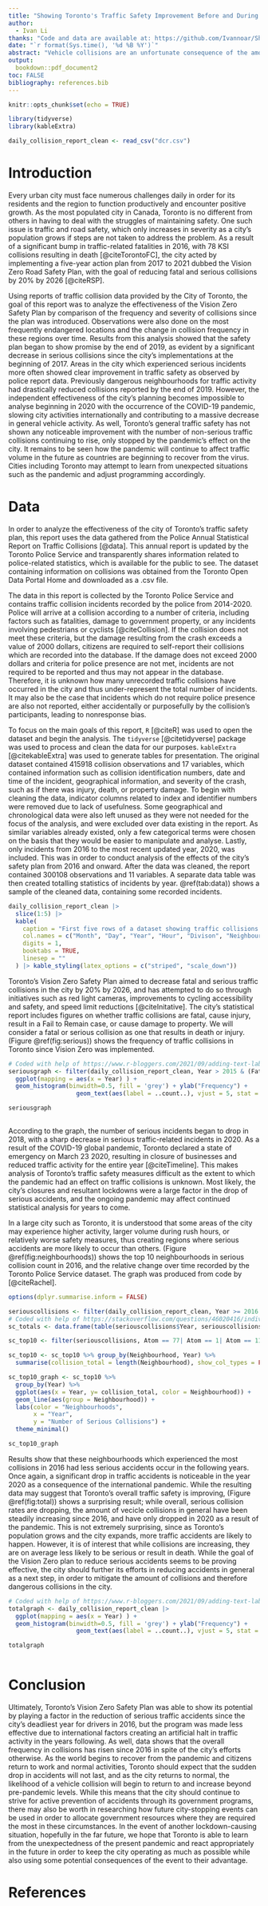 ```yaml
---
title: "Showing Toronto's Traffic Safety Improvement Before and During the COVID-19 Pandemic"
author: 
  - Ivan Li
thanks: "Code and data are available at: https://github.com/Ivannoar/Showing-Toronto-s-Traffic-Safety-Improvement-Before-and-During-the-COVID-19-Pandemic."
date: "`r format(Sys.time(), '%d %B %Y')`"
abstract: "Vehicle collisions are an unfortunate consequence of the amount of traffic flow that cities such as Toronto experience daily, and is an issue which every city seeks to mitigate. Using data from public Toronto databases, we obtain daily police reports on vehicle collisions and analyze the data using graphs. We observe that Toronto's prevention in dangerous collisions appears to be improving, but total collisions continue to increase and confounding factors resulting from the COVID-19 pandemic make it difficult to predict effectiveness of the city's pre-pandemic actions. The study has implications for continued planning and management while mindful of external factors."
output:
  bookdown::pdf_document2
toc: FALSE
bibliography: references.bib
---
```


```r
knitr::opts_chunk$set(echo = TRUE)

library(tidyverse)
library(kableExtra)

daily_collision_report_clean <- read_csv("dcr.csv")
```

# Introduction

Every urban city must face numerous challenges daily in order for its residents and the region to function productively and encounter positive growth. As the most populated city in Canada, Toronto is no different from others in having to deal with the struggles of maintaining safety. One such issue is traffic and road safety, which only increases in severity as a city's population grows if steps are not taken to address the problem. As a result of a significant bump in traffic-related fatalities in 2016, with 78 KSI collisions resulting in death [@citeTorontoFC], the city acted by implementing a five-year action plan from 2017 to 2021 dubbed the Vision Zero Road Safety Plan, with the goal of reducing fatal and serious collisions by 20% by 2026 [@citeRSP]. 

Using reports of traffic collision data provided by the City of Toronto, the goal of this report was to analyze the effectiveness of the Vision Zero Safety Plan by comparison of the frequency and severity of collisions since the plan was introduced. Observations were also done on the most frequently endangered locations and the change in collision frequency in these regions over time. Results from this analysis showed that the safety plan began to show promise by the end of 2019, as evident by a significant decrease in serious collisions since the city's implementations at the beginning of 2017. Areas in the city which experienced serious incidents more often showed clear improvement in traffic safety as observed by police report data. Previously dangerous neighbourhoods for traffic activity had drastically reduced collisions reported by the end of 2019. However, the independent effectiveness of the city's planning becomes impossible to analyse beginning in 2020 with the occurrence of the COVID-19 pandemic, slowing city activities internationally and contributing to a massive decrease in general vehicle activity. As well, Toronto's general traffic safety has not shown any noticeable improvement with the number of non-serious traffic collisions continuing to rise, only stopped by the pandemic's effect on the city. It remains to be seen how the pandemic will continue to affect traffic volume in the future as countries are beginning to recover from the virus. Cities including Toronto may attempt to learn from unexpected situations such as the pandemic and adjust programming accordingly. 

# Data

In order to analyze the effectiveness of the city of Toronto's traffic safety plan, this report uses the data gathered from the Police Annual Statistical Report on Traffic Collisions [@data]. This annual report is updated by the Toronto Police Service and transparently shares information related to police-related statistics, which is available for the public to see. The dataset containing information on collisions was obtained from the Toronto Open Data Portal Home and downloaded as a .csv file.  

The data in this report is collected by the Toronto Police Service and contains traffic collision incidents recorded by the police from 2014-2020. Police will arrive at a collision according to a number of criteria, including factors such as fatalities, damage to government property, or any incidents involving pedestrians or cyclists [@citeCollision]. If the collision does not meet these criteria, but the damage resulting from the crash exceeds a value of 2000 dollars, citizens are required to self-report their collisions which are recorded into the database. If the damage does not exceed 2000 dollars and criteria for police presence are not met, incidents are not required to be reported and thus may not appear in the database. Therefore, it is unknown how many unrecorded traffic collisions have occurred in the city and thus under-represent the total number of incidents. It may also be the case that incidents which do not require police presence are also not reported, either accidentally or purposefully by the collision's participants, leading to nonresponse bias. 

To focus on the main goals of this report, `R` [@citeR] was used to open the dataset and begin the analysis. The `tidyverse` [@citetidyverse] package was used to process and clean the data for our purposes. `kableExtra` [@citekableExtra] was used to generate tables for presentation. The original dataset contained 415918 collision observations and 17 variables, which contained information such as collision identification numbers, date and time of the incident, geographical information, and severity of the crash, such as if there was injury, death, or property damage. To begin with cleaning the data, indicator columns related to index and identifier numbers were removed due to lack of usefulness. Some geographical and chronological data were also left unused as they were not needed for the focus of the analysis, and were excluded over data existing in the report. As similar variables already existed, only a few categorical terms were chosen on the basis that they would be easier to manipulate and analyse. Lastly, only incidents from 2016 to the most recent updated year, 2020, was included. This was in order to conduct analysis of the effects of the city's safety plan from 2016 and onward. After the data was cleaned, the report contained 300108 observations and 11 variables. A separate data table was then created totalling statistics of incidents by year. \@ref(tab:data)) shows a sample of the cleaned data, containing some recorded incidents.

```r
daily_collision_report_clean |> 
  slice(1:5) |> 
  kable(
    caption = "First five rows of a dataset showing traffic collisions in Toronto",
    col.names = c("Month", "Day", "Year", "Hour", "Divison", "Neighbourhood ID", "Neighbourhood", "Fatalities", "Injury", "Fail to Remain", "Property Damage"),
    digits = 1,
    booktabs = TRUE, 
    linesep = ""
  ) |> kable_styling(latex_options = c("striped", "scale_down"))
```
Toronto's Vision Zero Safety Plan aimed to decrease fatal and serious traffic collisions in the city by 20% by 2026, and has attempted to do so through initiatives such as red light cameras, improvements to cycling accessibility and safety, and speed limit reductions [@citeInitative]. The city's statistical report includes figures on whether traffic collisions are fatal, cause injury, result in a Fail to Remain case, or cause damage to property. We will consider a fatal or serious collision as one that results in death or injury. (Figure \@ref(fig:serious)) shows the frequency of traffic collisions in Toronto since Vision Zero was implemented. 

```r
# Coded with help of https://www.r-bloggers.com/2021/09/adding-text-labels-to-ggplot2-bar-chart/
seriousgraph <- filter(daily_collision_report_clean, Year > 2015 & (Fatalities >= 1 | Injury_Collisions == "YES")) |> 
  ggplot(mapping = aes(x = Year) ) +
  geom_histogram(binwidth=0.5, fill = 'grey') + ylab("Frequency") + 
                   geom_text(aes(label = ..count..), vjust = 5, stat = "count", colour = "white")
```

```r

seriousgraph
  
```

According to the graph, the number of serious incidents began to drop in 2018, with a sharp decrease in serious traffic-related incidents in 2020. As a result of the COVID-19 global pandemic, Toronto declared a state of emergency on March 23 2020, resulting in closure of businesses and reduced traffic activity for the entire year [@citeTimeline]. This makes analysis of Toronto's traffic safety measures difficult as the extent to which the pandemic had an effect on traffic collisions is unknown. Most likely, the city's closures and resultant lockdowns were a large factor in the drop of serious accidents, and the ongoing pandemic may affect continued statistical analysis for years to come. 

\newpage

In a large city such as Toronto, it is understood that some areas of the city may experience higher activity, larger volume during rush hours, or relatively worse safety measures, thus creating regions where serious accidents are more likely to occur than others. (Figure \@ref(fig:neighbourhoods)) shows the top 10 neighbourhoods in serious collision count in 2016, and the relative change over time recorded by the Toronto Police Service dataset. The graph was produced from code by [@citeRachel].

```r
options(dplyr.summarise.inform = FALSE)

seriouscollisions <- filter(daily_collision_report_clean, Year >= 2016 & (Fatalities >= 1 | Injury_Collisions == "YES"))
# Coded with help of https://stackoverflow.com/questions/46020416/individual-events-into-frequency-per-year
sc_totals <- data.frame(table(seriouscollisions$Year, seriouscollisions$Neighbourhood))

sc_top10 <- filter(seriouscollisions, Atom == 77| Atom == 1| Atom == 119| Atom == 137| Atom == 14| Atom == 130| Atom == 42| Atom == 76| Atom == 27| Atom == 131)

sc_top10 <- sc_top10 %>% group_by(Neighbourhood, Year) %>%
  summarise(collision_total = length(Neighbourhood), show_col_types = FALSE)

sc_top10_graph <- sc_top10 %>%
  group_by(Year) %>%
  ggplot(aes(x = Year, y= collision_total, color = Neighbourhood)) +
  geom_line(aes(group = Neighbourhood)) +
  labs(color = "Neighbourhoods",
       x = "Year",
       y = "Number of Serious Collisions") +
  theme_minimal()
```

```r

sc_top10_graph

```

Results show that these neighbourhoods which experienced the most collisions in 2016 had less serious accidents occur in the following years. Once again, a significant drop in traffic accidents is noticeable in the year 2020 as a consequence of the international pandemic. While the resulting data may suggest that Toronto's overall traffic safety is improving, (Figure \@ref(fig:total)) shows a surprising result; while overall, serious collision rates are dropping, the amount of vecicle collisions in general have been steadily increasing since 2016, and have only dropped in 2020 as a result of the pandemic. This is not extremely surprising, since as Toronto's population grows and the city expands, more traffic accidents are likely to happen. However, it is of interest that while collisions are increasing, they are on average less likely to be serious or result in death. While the goal of the Vision Zero plan to reduce serious accidents seems to be proving effective, the city should further its efforts in reducing accidents in general as a next step, in order to mitigate the amount of collisions and therefore dangerous collisions in the city.

```r
# Coded with help of https://www.r-bloggers.com/2021/09/adding-text-labels-to-ggplot2-bar-chart/
totalgraph <- daily_collision_report_clean |>
  ggplot(mapping = aes(x = Year) ) +
  geom_histogram(binwidth=0.5, fill = 'grey') + ylab("Frequency") +
                   geom_text(aes(label = ..count..), vjust = 5, stat = "count", colour = "white")
```

```r

totalgraph
  
```

\newpage

# Conclusion

Ultimately, Toronto's Vision Zero Safety Plan was able to show its potential by playing a factor in the reduction of serious traffic accidents since the city's deadliest year for drivers in 2016, but the program was made less effective due to international factors creating an artificial halt in traffic activity in the years following. As well, data shows that the overall frequency in collisions has risen since 2016 in spite of the city's efforts otherwise. As the world begins to recover from the pandemic and citizens return to work and normal activities, Toronto should expect that the sudden drop in accidents will not last, and as the city returns to normal, the likelihood of a vehicle collision will begin to return to and increase beyond pre-pandemic levels. While this means that the city should continue to strive for active prevention of accidents through its government programs, there may also be worth in researching how future city-stopping events can be used in order to allocate government resources where they are required the most in these circumstances. In the event of another lockdown-causing situation, hopefully in the far future, we hope that Toronto is able to learn from the unexpectedness of the present pandemic and react appropriately in the future in order to keep the city operating as much as possible while also using some potential consequences of the event to their advantage.

\newpage

\pagebreak



# References


